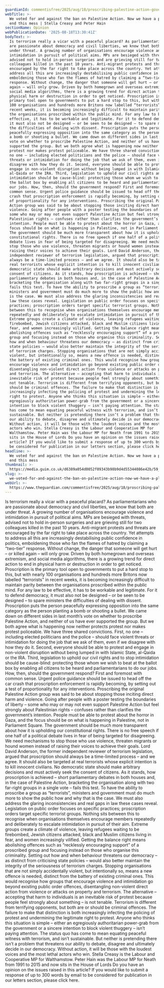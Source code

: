 ```yaml
---
guardianId: commentisfree/2025/aug/18/proscribing-palestine-action-government-protest
webTitle: >-
  We voted for and against the ban on Palestine Action. Now we have a plan to
  end this mess | Stella Creasy and Peter Hain
sectionName: Opinion
webPublicationDate: '2025-08-18T13:30:41Z'
bodyText: >-
  Is terrorism really a vicar with a peaceful placard? As parliamentarians who
  are passionate about democracy and civil liberties, we know that both are
  under threat. A growing number of organisations encourage violence and
  intimidation in pursuit of political aims. MPs are besieged with threats,
  advised not to hold in-person surgeries and are grieving still for two
  colleagues killed in the past 10 years. Anti-migrant protests and threats are
  encouraged by the far right to take place across the country. Yet attempts to
  address all this are increasingly destabilising public confidence in politics,
  emboldening those who fan the flames of hatred by claiming a “two-tier”
  response. Without change, the danger that someone will get hurt – or killed
  again – will only grow. Driven by both homegrown and overseas extremism, and
  social media algorithms, there is a growing trend for direct action to end in
  physical harm or destruction in order to get noticed. Proscription is the
  primary tool open to governments to put a hard stop to this, but with nearly
  100 organisations and hundreds more Britons now labelled “terrorists” in
  recent weeks, it is becoming increasingly difficult to maintain parity between
  the organisations proscribed within the public mind. For any law to be
  effective, it has to be workable and legitimate. For it to defend democracy,
  it must also not be designed – or be seen to be designed – to spare ministers
  the difficulties of dealing with dissent. Proscription puts the person
  peacefully expressing opposition into the same category as the person planting
  a bomb or shooting a bullet. We came down on different sides in last month’s
  vote on whether to proscribe Palestine Action, and neither of us have ever
  supported the group. But we both agree what is happening now neither protects
  protest nor makes protest policeable. We have three shared convictions. First,
  no one – including elected politicians and the police – should face violent
  threats or intimidation for doing the job that we ask of them, even if we
  disagree with how they do it. Second, everyone should be able to protest and
  engage in non-violent disruption without being lumped in with Islamic State,
  al-Qaida or the IRA. Third, legislation to uphold our civil rights and to stop
  intimidation should be cause-blind: protecting those whom we wish to beat at
  the ballot box by enabling all citizens to be heard and parliamentarians to do
  our jobs. How, then, should the government respond? First and foremost with
  common sense. Urgent police guidance should be issued to head off the car
  crash that proscription enforcement is rapidly becoming, by setting out a test
  of proportionality for any interventions. Proscribing the original Palestine
  Action group was said to be about stopping those inciting direct harm and
  violence. Going after people with a poster testing the boundaries of liberty –
  some who may or may not even support Palestine Action but feel strongly about
  Palestinian rights – confuses rather than clarifies the government’s
  intention. People must be able to protest about the horror in Gaza, and the
  focus should be on what is happening in Palestine, not in Parliament Square.
  The government should be much more transparent about how it is upholding our
  constitutional rights. There is no free speech if one half of a political
  debate lives in fear of being targeted for disagreeing. We need mechanisms to
  stop those who use violence, threaten migrants or hound women instead of
  raising their voices to achieve their goals. Lord David Anderson, the former
  independent reviewer of terrorism legislation, argued that proscription should
  always be a time-limited process – and we agree. It should also be targeted at
  real terrorists whose explicit intention is to kill innocent civilians. No
  democratic state should make arbitrary decisions and must actively seek the
  consent of citizens. As it stands, how proscription is achieved – short
  parliamentary debates in both houses and, in the case of Palestine Action,
  bracketing the organisation along with two far-right groups in a single vote –
  fails this test. To have the ability to proscribe a group as “terrorists”,
  ministers and government must do much more to show the public how and why that
  is the case. We must also address the glaring inconsistencies and real gaps in
  law these cases reveal. Legislation on public order focuses on specific
  practices; proscription orders target specific terrorist groups. Nothing sits
  between this to recognise when organisations themselves encourage members
  repeatedly and deliberately to escalate intimidation in pursuit of their aim.
  Extreme groups create a climate of violence, leaving refugees waiting to be
  firebombed, Jewish citizens attacked, black and Muslim citizens living in
  fear, and women increasingly vilified. Getting the balance right means
  abolishing offences such as “recklessly encouraging support” of a proscribed
  group and focusing instead on those who organise this criminality. Setting out
  how and when behaviour threatens our democracy – as distinct from criticising
  state policies – would also better maintain the integrity of the seriousness
  of terrorism charges. Stopping organisations that are not simply accidentally
  violent, but intentionally so, means a new offence is needed, distinct from
  the battery of existing criminal ones. This would recognise how groups that
  encourage violence and intimidation go beyond existing public order offences,
  disentangling non-violent direct action from violence or attacks on property
  and terrorism. The alternative – accepting that harm to individuals is an
  inevitable risk of protest because people feel strongly about something – is
  not tenable. Terrorism is different from terrifying opponents, but both are or
  should be criminal offences. The failure to make that distinction is both
  increasingly infecting the policing of protest and undermining the legitimate
  right to protest. Anyone who thinks this situation is simple – either an
  egregiously authoritarian power-grab from the government or a sincere
  intention to block violent thuggery – isn’t paying attention. The status quo
  has come to mean equating peaceful witness with terrorism, and isn’t
  sustainable. But neither is pretending there isn’t a problem that threatens
  our ability to debate, disagree and ultimately decide in our democracy.
  Without action, it will be those with the loudest voices and the most lethal
  actors who win. Stella Creasy is the Labour and Cooperative MP for
  Walthamstow. Peter Hain was the Labour MP for Neath from 1991 to 2015 and now
  sits in the House of Lords Do you have an opinion on the issues raised in this
  article? If you would like to submit a response of up to 300 words by email to
  be considered for publication in our letters section, please click here.
headline: >-
  We voted for and against the ban on Palestine Action. Now we have a plan to
  end this mess
thumbnail: >-
  https://media.guim.co.uk/d6389a054d0052f09343b98b9d4d55344086e42b/59_0_4481_3585/500.jpg
slug: >-
  we-voted-for-and-against-the-ban-on-palestine-action-now-we-have-a-plan-to-end-this-mess-or-stella-creasy-and-peter-hain
webUrl: >-
  https://www.theguardian.com/commentisfree/2025/aug/18/proscribing-palestine-action-government-protest
---
```

Is terrorism really a vicar with a peaceful placard? As parliamentarians who are passionate about democracy and civil liberties, we know that both are under threat. A growing number of organisations encourage violence and intimidation in pursuit of political aims. MPs are besieged with threats, advised not to hold in-person surgeries and are grieving still for two colleagues killed in the past 10 years. Anti-migrant protests and threats are encouraged by the far right to take place across the country. Yet attempts to address all this are increasingly destabilising public confidence in politics, emboldening those who fan the flames of hatred by claiming a “two-tier” response. Without change, the danger that someone will get hurt – or killed again – will only grow. Driven by both homegrown and overseas extremism, and social media algorithms, there is a growing trend for direct action to end in physical harm or destruction in order to get noticed. Proscription is the primary tool open to governments to put a hard stop to this, but with nearly 100 organisations and hundreds more Britons now labelled “terrorists” in recent weeks, it is becoming increasingly difficult to maintain parity between the organisations proscribed within the public mind. For any law to be effective, it has to be workable and legitimate. For it to defend democracy, it must also not be designed – or be seen to be designed – to spare ministers the difficulties of dealing with dissent. Proscription puts the person peacefully expressing opposition into the same category as the person planting a bomb or shooting a bullet. We came down on different sides in last month’s vote on whether to proscribe Palestine Action, and neither of us have ever supported the group. But we both agree what is happening now neither protects protest nor makes protest policeable. We have three shared convictions. First, no one – including elected politicians and the police – should face violent threats or intimidation for doing the job that we ask of them, even if we disagree with how they do it. Second, everyone should be able to protest and engage in non-violent disruption without being lumped in with Islamic State, al-Qaida or the IRA. Third, legislation to uphold our civil rights and to stop intimidation should be cause-blind: protecting those whom we wish to beat at the ballot box by enabling all citizens to be heard and parliamentarians to do our jobs. How, then, should the government respond? First and foremost with common sense. Urgent police guidance should be issued to head off the car crash that proscription enforcement is rapidly becoming, by setting out a test of proportionality for any interventions. Proscribing the original Palestine Action group was said to be about stopping those inciting direct harm and violence. Going after people with a poster testing the boundaries of liberty – some who may or may not even support Palestine Action but feel strongly about Palestinian rights – confuses rather than clarifies the government’s intention. People must be able to protest about the horror in Gaza, and the focus should be on what is happening in Palestine, not in Parliament Square. The government should be much more transparent about how it is upholding our constitutional rights. There is no free speech if one half of a political debate lives in fear of being targeted for disagreeing. We need mechanisms to stop those who use violence, threaten migrants or hound women instead of raising their voices to achieve their goals. Lord David Anderson, the former independent reviewer of terrorism legislation, argued that proscription should always be a time-limited process – and we agree. It should also be targeted at real terrorists whose explicit intention is to kill innocent civilians. No democratic state should make arbitrary decisions and must actively seek the consent of citizens. As it stands, how proscription is achieved – short parliamentary debates in both houses and, in the case of Palestine Action, bracketing the organisation along with two far-right groups in a single vote – fails this test. To have the ability to proscribe a group as “terrorists”, ministers and government must do much more to show the public how and why that is the case. We must also address the glaring inconsistencies and real gaps in law these cases reveal. Legislation on public order focuses on specific practices; proscription orders target specific terrorist groups. Nothing sits between this to recognise when organisations themselves encourage members repeatedly and deliberately to escalate intimidation in pursuit of their aim. Extreme groups create a climate of violence, leaving refugees waiting to be firebombed, Jewish citizens attacked, black and Muslim citizens living in fear, and women increasingly vilified. Getting the balance right means abolishing offences such as “recklessly encouraging support” of a proscribed group and focusing instead on those who organise this criminality. Setting out how and when behaviour threatens our democracy – as distinct from criticising state policies – would also better maintain the integrity of the seriousness of terrorism charges. Stopping organisations that are not simply accidentally violent, but intentionally so, means a new offence is needed, distinct from the battery of existing criminal ones. This would recognise how groups that encourage violence and intimidation go beyond existing public order offences, disentangling non-violent direct action from violence or attacks on property and terrorism. The alternative – accepting that harm to individuals is an inevitable risk of protest because people feel strongly about something – is not tenable. Terrorism is different from terrifying opponents, but both are or should be criminal offences. The failure to make that distinction is both increasingly infecting the policing of protest and undermining the legitimate right to protest. Anyone who thinks this situation is simple – either an egregiously authoritarian power-grab from the government or a sincere intention to block violent thuggery – isn’t paying attention. The status quo has come to mean equating peaceful witness with terrorism, and isn’t sustainable. But neither is pretending there isn’t a problem that threatens our ability to debate, disagree and ultimately decide in our democracy. Without action, it will be those with the loudest voices and the most lethal actors who win. Stella Creasy is the Labour and Cooperative MP for Walthamstow. Peter Hain was the Labour MP for Neath from 1991 to 2015 and now sits in the House of Lords Do you have an opinion on the issues raised in this article? If you would like to submit a response of up to 300 words by email to be considered for publication in our letters section, please click here.
